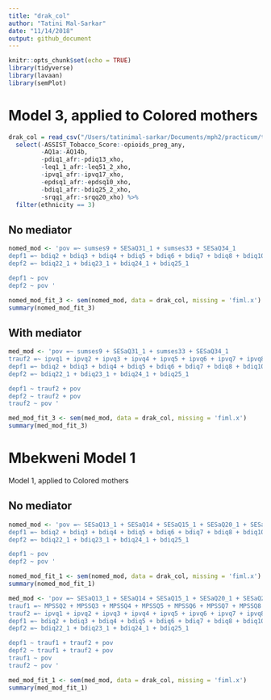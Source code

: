 ```yaml
---
title: "drak_col"
author: "Tatini Mal-Sarkar"
date: "11/14/2018"
output: github_document
---
```


```r
knitr::opts_chunk$set(echo = TRUE)
library(tidyverse)
library(lavaan)
library(semPlot)
```

# Model 3, applied to Colored mothers
```r
drak_col = read_csv("/Users/tatinimal-sarkar/Documents/mph2/practicum/thesis/data/KerryDataRequestV2_visit1_c.csv") %>%
  select(-ASSIST_Tobacco_Score:-opioids_preg_any,
         -AQ1a:-AQ14b,
         -pdiq1_afr:-pdiq13_xho,
         -leq1_1_afr:-leq51_2_xho,
         -ipvq1_afr:-ipvq17_xho,
         -epdsq1_afr:-epdsq10_xho,
         -bdiq1_afr:-bdiq25_2_xho,
         -srqq1_afr:-srqq20_xho) %>% 
  filter(ethnicity == 3)
```

## No mediator
```r
nomed_mod <- 'pov =~ sumses9 + SESaQ31_1 + sumses33 + SESaQ34_1
depf1 =~ bdiq2 + bdiq3 + bdiq4 + bdiq5 + bdiq6 + bdiq7 + bdiq8 + bdiq10 + bdiq12 + bdiq13 + bdiq14 + bdiq15 + bdiq17 + bdiq20 + bdiq21
depf2 =~ bdiq22_1 + bdiq23_1 + bdiq24_1 + bdiq25_1

depf1 ~ pov
depf2 ~ pov '

nomed_mod_fit_3 <- sem(nomed_mod, data = drak_col, missing = 'fiml.x')
summary(nomed_mod_fit_3)
```

## With mediator
```r
med_mod <- 'pov =~ sumses9 + SESaQ31_1 + sumses33 + SESaQ34_1
trauf2 =~ ipvq1 + ipvq2 + ipvq3 + ipvq4 + ipvq5 + ipvq6 + ipvq7 + ipvq8 + ipvq9 + ipvq10 + ipvq11 + ipvq12 + ipvq13 + ipvq14 + ipvq15
depf1 =~ bdiq2 + bdiq3 + bdiq4 + bdiq5 + bdiq6 + bdiq7 + bdiq8 + bdiq10 + bdiq12 + bdiq13 + bdiq14 + bdiq15 + bdiq17 + bdiq20 + bdiq21
depf2 =~ bdiq22_1 + bdiq23_1 + bdiq24_1 + bdiq25_1

depf1 ~ trauf2 + pov
depf2 ~ trauf2 + pov
trauf2 ~ pov '

med_mod_fit_3 <- sem(med_mod, data = drak_col, missing = 'fiml.x')
summary(med_mod_fit_3)
```

# Mbekweni Model 1
Model 1, applied to Colored mothers

## No mediator
```r
nomed_mod <- 'pov =~ SESaQ13_1 + SESaQ14 + SESaQ15_1 + SESaQ20_1 + SESaQ21 + SESaQ31_1 + SESaQ32 + SESaQ34_1 + sumses9 + sumses33
depf1 =~ bdiq2 + bdiq3 + bdiq4 + bdiq5 + bdiq6 + bdiq7 + bdiq8 + bdiq10 + bdiq12 + bdiq13 + bdiq14 + bdiq15 + bdiq17 + bdiq20 + bdiq21
depf2 =~ bdiq22_1 + bdiq23_1 + bdiq24_1 + bdiq25_1

depf1 ~ pov
depf2 ~ pov '

nomed_mod_fit_1 <- sem(nomed_mod, data = drak_col, missing = 'fiml.x')
summary(nomed_mod_fit_1)
```

```r
med_mod <- 'pov =~ SESaQ13_1 + SESaQ14 + SESaQ15_1 + SESaQ20_1 + SESaQ21 + SESaQ31_1 + SESaQ32 + SESaQ34_1 + sumses9 + sumses33
trauf1 =~ MPSSQ2 + MPSSQ3 + MPSSQ4 + MPSSQ5 + MPSSQ6 + MPSSQ7 + MPSSQ8 + MPSSQ9 + MPSSQ10 + MPSSQ11 + MPSSQ12 + MPSSQ13 + MPSSQ14 + MPSSQ15 + MPSSQ16 + MPSSQ17 + MPSSQ18
trauf2 =~ ipvq1 + ipvq2 + ipvq3 + ipvq4 + ipvq5 + ipvq6 + ipvq7 + ipvq8 + ipvq9 + ipvq10 + ipvq11 + ipvq12 + ipvq13 + ipvq14 + ipvq15
depf1 =~ bdiq2 + bdiq3 + bdiq4 + bdiq5 + bdiq6 + bdiq7 + bdiq8 + bdiq10 + bdiq12 + bdiq13 + bdiq14 + bdiq15 + bdiq17 + bdiq20 + bdiq21
depf2 =~ bdiq22_1 + bdiq23_1 + bdiq24_1 + bdiq25_1

depf1 ~ trauf1 + trauf2 + pov
depf2 ~ trauf1 + trauf2 + pov
trauf1 ~ pov
trauf2 ~ pov '

med_mod_fit_1 <- sem(med_mod, data = drak_col, missing = 'fiml.x')
summary(med_mod_fit_1)
```


